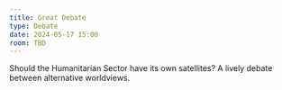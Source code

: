 ```yaml
---
title: Great Debate
type: Debate
date: 2024-05-17 15:00
room: TBD
---
```

Should the Humanitarian Sector have its own satellites? A lively debate between alternative worldviews.